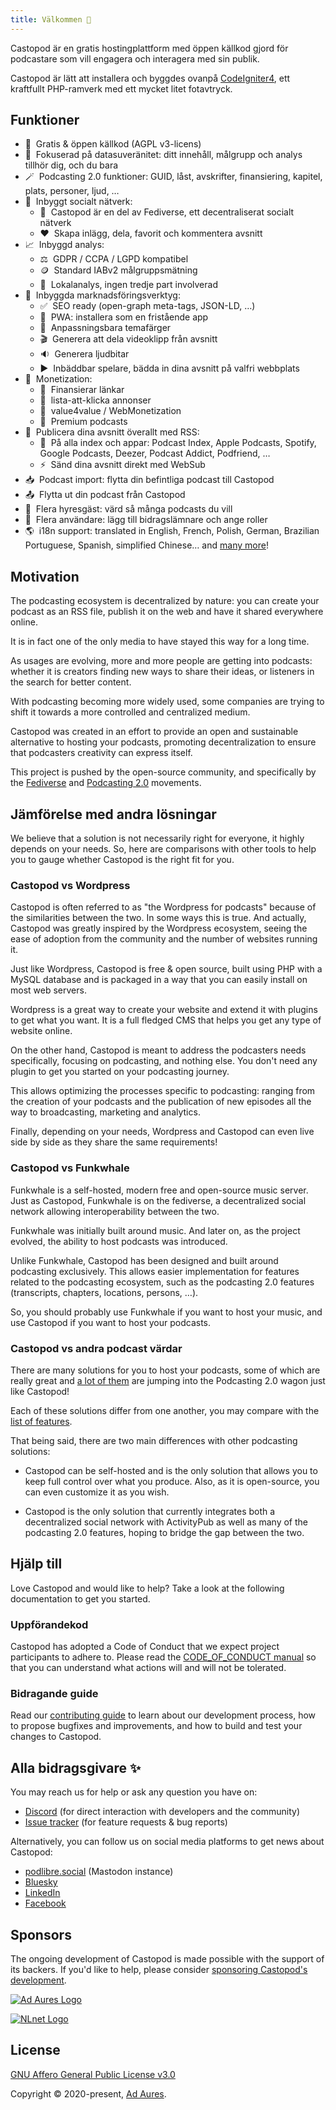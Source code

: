 ```yaml
---
title: Välkommen 👋
---
```



Castopod är en gratis hostingplattform med öppen källkod gjord för podcastare
som vill engagera och interagera med sin publik.

Castopod är lätt att installera och byggdes ovanpå
[CodeIgniter4](https://codeigniter.com/), ett kraftfullt PHP-ramverk med ett
mycket litet fotavtryck.

<LinkCard title="Installera" href="./getting-started/install" />

## Funktioner

- 🌱  Gratis & öppen källkod (AGPL v3-licens)
- 🔐  Fokuserad på datasuveränitet: ditt innehåll, målgrupp och analys tillhör
  dig, och du bara
- 🪄  Podcasting 2.0 funktioner: GUID, låst, avskrifter, finansiering, kapitel,
  plats, personer, ljud, …
- 💬  Inbyggt socialt nätverk:
  - 🚀  Castopod är en del av Fediverse, ett decentraliserat socialt nätverk
  - ❤️  Skapa inlägg, dela, favorit och kommentera avsnitt
- 📈  Inbyggd analys:
  - ⚖️  GDPR / CCPA / LGPD kompatibel
  - 🪙  Standard IABv2 målgruppsmätning
  - 🏡  Lokalanalys, ingen tredje part involverad
- 📢  Inbyggda marknadsföringsverktyg:
  - ✅  SEO ready (open-graph meta-tags, JSON-LD, …)
  - 📱  PWA: installera som en fristående app
  - 🎨  Anpassningsbara temafärger
  - 🎬  Generera att dela videoklipp från avsnitt
  - 🔉  Generera ljudbitar
  - ▶️  Inbäddbar spelare, bädda in dina avsnitt på valfri webbplats
- 💸  Monetization:
  - 🔗  Finansierar länkar
  - 📲  lista-att-klicka annonser
  - 🤝  value4value / WebMonetization
  - 💎  Premium podcasts
- 📡  Publicera dina avsnitt överallt med RSS:
  - 📱  På alla index och appar: Podcast Index, Apple Podcasts, Spotify, Google
    Podcasts, Deezer, Podcast Addict, Podfriend, …
  - ⚡  Sänd dina avsnitt direkt med WebSub
- 📥  Podcast import: flytta din befintliga podcast till Castopod
- 📤  Flytta ut din podcast från Castopod
- 🔀  Flera hyresgäst: värd så många podcasts du vill
- 👥  Flera användare: lägg till bidragslämnare och ange roller
- 🌎  i18n support: translated in English, French, Polish, German, Brazilian
  Portuguese, Spanish, simplified Chinese… and
  [many more](https://translate.castopod.org)!

## Motivation

The podcasting ecosystem is decentralized by nature: you can create your podcast
as an RSS file, publish it on the web and have it shared everywhere online.

It is in fact one of the only media to have stayed this way for a long time.

As usages are evolving, more and more people are getting into podcasts: whether
it is creators finding new ways to share their ideas, or listeners in the search
for better content.

With podcasting becoming more widely used, some companies are trying to shift it
towards a more controlled and centralized medium.

Castopod was created in an effort to provide an open and sustainable alternative
to hosting your podcasts, promoting decentralization to ensure that podcasters
creativity can express itself.

This project is pushed by the open-source community, and specifically by the
[Fediverse](https://fediverse.party/en/fediverse/) and
[Podcasting 2.0](https://podcastindex.org/) movements.

## Jämförelse med andra lösningar

We believe that a solution is not necessarily right for everyone, it highly
depends on your needs. So, here are comparisons with other tools to help you to
gauge whether Castopod is the right fit for you.

### Castopod vs Wordpress

Castopod is often referred to as "the Wordpress for podcasts" because of the
similarities between the two. In some ways this is true. And actually, Castopod
was greatly inspired by the Wordpress ecosystem, seeing the ease of adoption
from the community and the number of websites running it.

Just like Wordpress, Castopod is free & open source, built using PHP with a
MySQL database and is packaged in a way that you can easily install on most web
servers.

Wordpress is a great way to create your website and extend it with plugins to
get what you want. It is a full fledged CMS that helps you get any type of
website online.

On the other hand, Castopod is meant to address the podcasters needs
specifically, focusing on podcasting, and nothing else. You don't need any
plugin to get you started on your podcasting journey.

This allows optimizing the processes specific to podcasting: ranging from the
creation of your podcasts and the publication of new episodes all the way to
broadcasting, marketing and analytics.

Finally, depending on your needs, Wordpress and Castopod can even live side by
side as they share the same requirements!

### Castopod vs Funkwhale

Funkwhale is a self-hosted, modern free and open-source music server. Just as
Castopod, Funkwhale is on the fediverse, a decentralized social network allowing
interoperability between the two.

Funkwhale was initially built around music. And later on, as the project
evolved, the ability to host podcasts was introduced.

Unlike Funkwhale, Castopod has been designed and built around podcasting
exclusively. This allows easier implementation for features related to the
podcasting ecosystem, such as the podcasting 2.0 features (transcripts,
chapters, locations, persons, …).

So, you should probably use Funkwhale if you want to host your music, and use
Castopod if you want to host your podcasts.

### Castopod vs andra podcast värdar

There are many solutions for you to host your podcasts, some of which are really
great and [a lot of them](https://podcastindex.org/apps) are jumping into the
Podcasting 2.0 wagon just like Castopod!

Each of these solutions differ from one another, you may compare with the
[list of features](#features).

That being said, there are two main differences with other podcasting solutions:

- Castopod can be self-hosted and is the only solution that allows you to keep
  full control over what you produce. Also, as it is open-source, you can even
  customize it as you wish.

- Castopod is the only solution that currently integrates both a decentralized
  social network with ActivityPub as well as many of the podcasting 2.0
  features, hoping to bridge the gap between the two.

## Hjälp till

Love Castopod and would like to help? Take a look at the following documentation
to get you started.

### Uppförandekod

Castopod has adopted a Code of Conduct that we expect project participants to
adhere to. Please read the
[CODE_OF_CONDUCT manual](https://code.castopod.org/adaures/castopod/-/blob/beta/CODE_OF_CONDUCT.md)
so that you can understand what actions will and will not be tolerated.

### Bidragande guide

Read our [contributing guide](../contributing/guidelines.md) to learn about our
development process, how to propose bugfixes and improvements, and how to build
and test your changes to Castopod.

## Alla bidragsgivare ✨

You may reach us for help or ask any question you have on:

- [Discord](https://castopod.org/discord) (for direct interaction with
  developers and the community)
- [Issue tracker](https://code.castopod.org/adaures/castopod/-/issues) (for
  feature requests & bug reports)

Alternatively, you can follow us on social media platforms to get news about
Castopod:

- [podlibre.social](https://podlibre.social/@Castopod) (Mastodon instance)
- [Bluesky](https://bsky.app/profile/castopod.org)
- [LinkedIn](https://linkedin.com/company/castopod)
- [Facebook](https://www.facebook.com/castopod)

## Sponsors

The ongoing development of Castopod is made possible with the support of its
backers. If you'd like to help, please consider
[sponsoring Castopod's development](https://opencollective.com/castopod/contribute).

[![Ad Aures Logo](../../../assets/images/sponsors/adaures.svg)](https://adaures.com/)

[![NLnet Logo](../../../assets/images/sponsors/nlnet.svg)](https://nlnet.nl/)

## License

[GNU Affero General Public License v3.0](https://choosealicense.com/licenses/agpl-3.0/)

Copyright © 2020-present, [Ad Aures](https://adaures.com/).
